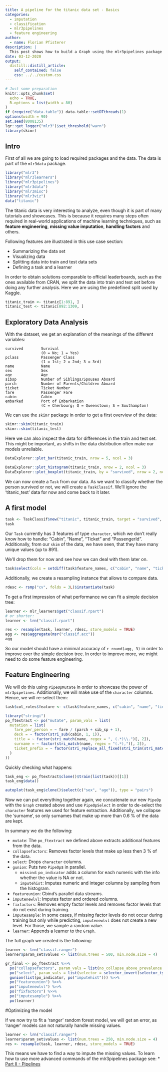 ```yaml
---
title: A pipeline for the titanic data set - Basics
categories:
  - imputation
  - classification
  - mlr3pipelines
  - feature engineering
author:
  - name: Florian Pfisterer
description: |
  This post shows how to build a Graph using the mlr3pipelines package on the "titanic" dataset.
date: 03-12-2020
output:
  distill::distill_article:
    self_contained: false
    css: ../../custom.css
---
```


```r
# Just some preparation
knitr::opts_chunk$set(
  echo = TRUE,
  R.options = list(width = 80)
)
if (require("data.table")) data.table::setDTthreads(1)
options(width = 90)
set.seed(8008135)
lgr::get_logger("mlr3")$set_threshold("warn")
library(skimr)
```

## Intro

First of all we are going to load required packages and the data. 
The data is part of the `mlr3data` package.

```r
library("mlr3")
library("mlr3learners")
library("mlr3pipelines")
library("mlr3data")
library("mlr3misc")
library("mlr3viz")
data("titanic")
```

The titanic data is very interesting to analyze, even though it is part of many tutorials 
and showcases. 
This is because it requires many steps often required in real-world applications of machine 
learning techniques, such as **feature engineering**, **missing value imputation**, **handling factors**
and others.

Following features are illustrated in this use case section:
  
* Summarizing the data set
* Visualizing data
* Splitting data into train and test data sets
* Defining a task and a learner

In order to obtain solutions comparable to official leaderboards, such as the ones available from CRAN, we split the data into train and test set before doing any further analysis.
Here we are using the predefined split used by Kaggle. 

```r
titanic_train <- titanic[1:891, ]
titanic_test <- titanic[892:1309, ]
```

## Exploratory Data Analysis

With the dataset, we get an explanation of the meanings of the different variables:

```
survived        Survival
                (0 = No; 1 = Yes)
pclass          Passenger Class
                (1 = 1st; 2 = 2nd; 3 = 3rd)
name            Name
sex             Sex
age             Age
sibsp           Number of Siblings/Spouses Aboard
parch           Number of Parents/Children Aboard
ticket          Ticket Number
fare            Passenger Fare
cabin           Cabin
embarked        Port of Embarkation
                (C = Cherbourg; Q = Queenstown; S = Southampton)
```

We can use the `skimr` package in order to get a first overview of the data:

```r
skimr::skim(titanic_train)
skimr::skim(titanic_test)
```

Here we can also inspect the data for differences in the train and test set. 
This might be important, as shifts in the data distribution often make our models unreliable.

```r
DataExplorer::plot_bar(titanic_train, nrow = 5, ncol = 3)
```

```r
DataExplorer::plot_histogram(titanic_train, nrow = 2, ncol = 3)
DataExplorer::plot_boxplot(titanic_train, by = "survived", nrow = 2, ncol = 3)
```

We can now create a `Task` from our data. 
As we want to classify whether the person survived or not, we will create a 
`TaskClassif`. We'll ignore the 'titanic_test' data for now and come back to it later.

## A first model

```r
task <- TaskClassif$new("titanic", titanic_train, target = "survived", positive = "1")
task
```

Our `Task` currently has $3$ features of type `character`, which we don't really know how  to handle:
"Cabin", "Name", "Ticket" and "PassengerId".
Additionally, from our `skim` of the data, we have seen, that they have many unique values (up to 891).

We'll drop them for now and see how we can deal with them later on.

```r
task$select(cols = setdiff(task$feature_names, c("cabin", "name", "ticket")))
```

Additionally, we create a resampling instance that allows to compare data.

```r
rdesc <- rsmp("cv", folds = 3L)$instantiate(task)
```

To get a first impression of what performance we can fit a simple decision tree:

```r
learner <- mlr_learners$get("classif.rpart")
# or shorter:
learner <- lrn("classif.rpart")

res <- resample(task, learner, rdesc, store_models = TRUE)
agg <- res$aggregate(msr("classif.acc"))
agg
```

So our model should have a minimal accuracy of `r round(agg, 3)` in order to improve over the simple decision tree.
In order to improve more, we might need to do some feature engineering.

## Feature Engineering

We will do this using `PipeOpMutate` in order to showcase the power of `mlr3pipelines`.
Additionally, we will make use of the `character` columns.
Hence, we will re-select them:

```r
task$col_roles$feature <- c(task$feature_names, c("cabin", "name", "ticket"))
```

```r
library("stringi")
po_ftextract <- po("mutate", param_vals = list(
  mutation = list(
    fare_per_person = ~ fare / (parch + sib_sp + 1),
    deck = ~ factor(stri_sub(cabin, 1, 1)),
    title = ~ factor(stri_match(name, regex = ", (.*)\\.")[, 2]),
    surname = ~ factor(stri_match(name, regex = "(.*),")[, 2]),
    ticket_prefix = ~ factor(stri_replace_all_fixed(stri_trim(stri_match(ticket, regex = "(.*) ")[, 2]), ".", ""))
  )
))
```

Quickly checking what happens:

```r
task_eng <- po_ftextract$clone()$train(list(task))[[1]]
task_eng$data()
```

```r
autoplot(task_eng$clone()$select(c("sex", "age")), type = "pairs")
```

Now we can put everything together again, we concatenate our new `PipeOp` with the `Graph` created above and use `PipeOpSelect` in order to de-select the `character` features we used for feature extraction.
Additionally, we collapse the 'surname', so only surnames that make up more than 0.6 \% of the data are kept.

In summary we do the following: 

* `mutate`: The `po_ftextract` we defined above extracts additional features from the data.
* `collapsefactors`: Removes factor levels that make up less then 3 \% of the data.
* `select`: Drops `character` columns.
* `gunion`: Puts two `PipeOp`s in parallel.
  * `missind`: `po_indicator` adds a column for each numeric with the info whether the value is NA or not.
  * `imputehist`: Imputes numeric and integer columns by sampling from the histogram.
* `featureunion`: Cbind's parallel data streams.
* `imputenewlvl`: Imputes factor and ordered columns.
* `fixfactors`: Removes empty factor levels and removes factor levels that do not exist during training.
* `imputesample`: In some cases, if missing factor levels do not occur during training but only while predicting, `imputenewlvl` does not create a new level. For those, we sample a random value.
* `learner`: Appends a learner to the `Graph`.

The full graph we created is the following:

```r
learner <- lrn("classif.ranger")
learner$param_set$values <- list(num.trees = 500, min.node.size = 4)
```

```r
gr_final <- po_ftextract %>>%
  po("collapsefactors", param_vals = list(no_collapse_above_prevalence = 0.03)) %>>%
  po("select", param_vals = list(selector = selector_invert(selector_type("character")))) %>>%
  gunion(list(po_indicator, po("imputehist"))) %>>%
  po("featureunion") %>>%
  po("imputenewlvl") %>>%
  po("fixfactors") %>>%
  po("imputesample") %>>%
  po(learner)
```

#Optimizing the model 

If we now try to fit a 'ranger' random forest model, we will get an error, 
as 'ranger' models can not naturally handle missing values.

```r
learner <- lrn("classif.ranger")
learner$param_set$values <- list(num.trees = 250, min.node.size = 4)
res <- resample(task, learner, rdesc, store_models = TRUE)
```

This means we have to find a way to impute the missing values.
To learn how to use more advanced commands of the mlr3pipelines package see:
* [Part II - Pipelines](/2020-04-27-mlr3pipelines-imputation/)

<!-- Note that the link here needs to be fixed -->
